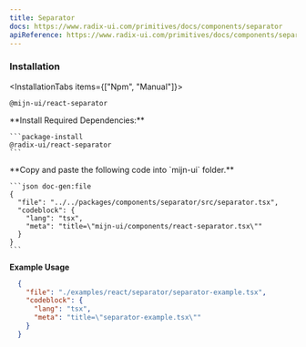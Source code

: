 ```yaml
---
title: Separator
docs: https://www.radix-ui.com/primitives/docs/components/separator
apiReference: https://www.radix-ui.com/primitives/docs/components/separator#api-reference
---
```



<ComponentPreview>
  <SeparatorExample />
</ComponentPreview>

### Installation

<InstallationTabs items={["Npm", "Manual"]}>
  <InstallationTabsContent value="Npm">
  ```package-install
  @mijn-ui/react-separator
  ```
  </InstallationTabsContent>
  <InstallationTabsContent value="Manual">
  <Steps>
  <Step>
    **Install Required Dependencies:**
  
    ```package-install
    @radix-ui/react-separator
    ```
  </Step>

  <Step>
    **Copy and paste the following code into  `mijn-ui` folder.**

    ```json doc-gen:file
    {
      "file": "../../packages/components/separator/src/separator.tsx",
      "codeblock": {
        "lang": "tsx",
        "meta": "title=\"mijn-ui/components/react-separator.tsx\""
      }
    }
    ```
  </Step>
</Steps>
</InstallationTabsContent>
</InstallationTabs>

**Example Usage**

```json doc-gen:file
  {
    "file": "./examples/react/separator/separator-example.tsx",
    "codeblock": {
      "lang": "tsx",
      "meta": "title=\"separator-example.tsx\""
    }
  }
```